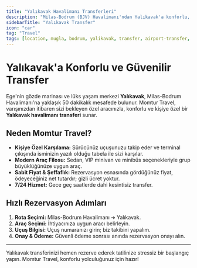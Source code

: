```yaml
---
title: "Yalıkavak Havalimanı Transferleri"
description: "Milas-Bodrum (BJV) Havalimanı'ndan Yalıkavak'a konforlu, özel ve güvenilir transfer hizmeti. Momtur Travel ile stressiz başlangıç."
sidebarTitle: "Yalıkavak Transfer"
icon: "car"
tag: "Travel"
tags: [location, mugla, bodrum, yalikavak, transfer, airport-transfer, travel, luxury, yachting]
---
```


# Yalıkavak'a Konforlu ve Güvenilir Transfer

Ege'nin gözde marinası ve lüks yaşam merkezi **Yalıkavak**, Milas-Bodrum Havalimanı'na yaklaşık 50 dakikalık mesafede bulunur. Momtur Travel, varışınızdan itibaren sizi bekleyen özel aracınızla, konforlu ve kişiye özel bir **Yalıkavak havalimanı transferi** sunar.

## Neden Momtur Travel?

* **Kişiye Özel Karşılama:** Sürücünüz uçuşunuzu takip eder ve terminal çıkışında isminizin yazılı olduğu tabela ile sizi karşılar.
* **Modern Araç Filosu:** Sedan, VIP minivan ve minibüs seçenekleriyle grup büyüklüğünüze uygun araç.
* **Sabit Fiyat & Şeffaflık:** Rezervasyon esnasında gördüğünüz fiyat, ödeyeceğiniz net tutardır; gizli ücret yoktur.
* **7/24 Hizmet:** Gece geç saatlerde dahi kesintisiz transfer.

## Hızlı Rezervasyon Adımları

1. **Rota Seçimi:** Milas-Bodrum Havalimanı ➜ Yalıkavak.
2. **Araç Seçimi:** İhtiyacınıza uygun aracı belirleyin.
3. **Uçuş Bilgisi:** Uçuş numaranızı girin; biz takibini yapalım.
4. **Onay & Ödeme:** Güvenli ödeme sonrası anında rezervasyon onayı alın.

---

Yalıkavak transferinizi hemen rezerve ederek tatilinize stressiz bir başlangıç yapın. Momtur Travel, konforlu yolculuğunuz için hazır!
